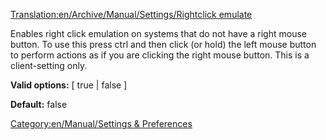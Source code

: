 [[Translation:en/Archive/Manual/Settings/Rightclick emulate]]
[[Category:en/Manual/Settings & Preferences]]

Enables right click emulation on systems that do not have a right mouse button. To use this press ctrl and then click (or hold) the left mouse button to perform actions as if you are clicking the right mouse button. This is a client-setting only.


'''Valid options:''' [ true | false ]

'''Default:''' false